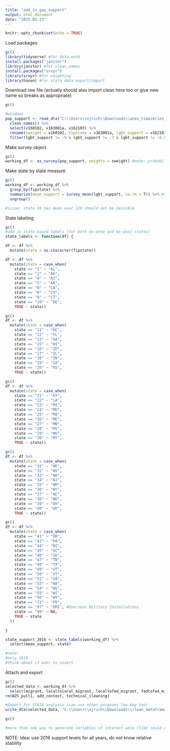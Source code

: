 ```yaml
---
title: "add_in_gay_support"
output: html_document
date: "2025-02-23"
---
```


```r
knitr::opts_chunk$set(echo = TRUE)
```

Load packages
```r
gc()
library(tidyverse) #for data work
install.packages("janitor")
library(janitor) #for clean_names
install.packages("srvyr")
library(srvyr) #for weighting
library(haven) #for stata data export/import


```

Download raw file (actually should also import clean here too or give new name so breaks as appropriate)
```r
gc()

#windows
pop_support <- read_dta("C:\\Users\\njrich\\Downloads\\anes_timeseries_2016.dta") %>%
  clean_names() %>%
  select(v160102, v163001a, v162103) %>%
  rename(sweight = v160102, fipstate = v163001a, lgbt_support = v162103) %>% #note: I use FIP codes for IPUMS so carries over
  filter(lgbt_support != -9 & lgbt_support != -7 & lgbt_support != -6 & lgbt_support != 998 & lgbt_support != 999) #watch survey issues

```

Make survey object
```r
gc()
working_df <- as_survey(pop_support, weights = sweight) #note: probability weights like IPUMS, so use same function (see documentation)

```

Make state by state measure
```r
gc()
working_df <- working_df %>%
  group_by(fipstate) %>% 
  summarize(mean_support = survey_mean(lgbt_support, na.rm = T)) %>% #treat like continuous variable - rank 1-100 so feel ok with this
  ungroup()

#issue: state 28 has mean over 128 should not be possible
```

State labeling
```r
gc()
#add in state-based labels (for both ex-ante and ex-post states)
state_labels <- function(df) {

df <- df %>%
  mutate(state = as.character(fipstate))

df <- df %>%
  mutate(state = case_when(
    state == "1" ~ "AL",
    state == "2" ~ "AK",
    state == "4" ~ "AZ",
    state == "5" ~ "AR",
    state == "6" ~ "CA",
    state == "8" ~ "CO",
    state == "9" ~ "CT",
    state == "10" ~ "DE",
    TRUE ~ state))

gc()
df <- df %>%
  mutate(state = case_when(
    state == "11" ~ "DC",
    state == "12" ~ "FL",
    state == "13" ~ "GA",
    state == "15" ~ "HI",
    state == "16" ~ "ID",
    state == "17" ~ "IL",
    state == "18" ~ "IN",
    state == "19" ~ "IA",
    state == "20" ~ "KS",
    TRUE ~ state))

gc()
df <- df %>%
  mutate(state = case_when(
    state == "21" ~ "KY",
    state == "22" ~ "LA",
    state == "23" ~ "MI",
    state == "24" ~ "MD",
    state == "25" ~ "MA",
    state == "26" ~ "ME",
    state == "27" ~ "MN",
    state == "28" ~ "MS",
    state == "29" ~ "MO",
    state == "30" ~ "MT",
    TRUE ~ state))

gc()
df <- df %>%
  mutate(state = case_when(
    state == "31" ~ "NE",
    state == "32" ~ "NV",
    state == "33" ~ "NH",
    state == "34" ~ "NJ",
    state == "35" ~ "NM",
    state == "36" ~ "NY",
    state == "37" ~ "NC",
    state == "38" ~ "ND",
    state == "39" ~ "OH",
    state == "40" ~ "OK",
    TRUE ~ state))

gc()
df <- df %>%
  mutate(state = case_when(
    state == "41" ~ "OR",
    state == "42" ~ "PA",
    state == "44" ~ "RI",
    state == "45" ~ "SC",
    state == "46" ~ "SD",
    state == "47" ~ "TN",
    state == "48" ~ "TX",
    state == "49" ~ "UT",
    state == "50" ~ "VT",
    state == "51" ~ "VA",
    state == "53" ~ "WA",
    state == "54" ~ "WV",
    state == "55" ~ "WI",
    state == "56" ~ "WY",
    state == "72" ~ "PR",
    state == "97" ~ "OMI", #Overseas Military Installations
    state == "99" ~ NA,
    TRUE ~ state
  ))

}

state_support_2016 <- state_labels(working_df) %>%
  select(mean_support, state)

#note:
#only 2016
#think about if want to invert

```


Attach and export
```r
gc()
selected_data <- working_df %>%
  select(migrant, localtolocal_migrant, localtofed_migrant, fedtofed_migrant, fedtolocal_migrant, in_samesex, expost_old_legal, exante_old_legal, post_2015, sex, age, race, educ, occ, ind, bpl, has_child, inctot, perwt, year, expost_state, exante_state, tofed_migrant, fromfed_migrant, tolocal_migrant, fromlocal_migrant)
rm(W25_pull1, add_context, technical_cleaning)

#Export for STATA analysis (can use other purposes low key too)
write_dta(selected_data, "C:\\Users\\njrich\\Downloads\\clean_dataframe.dta")

gc()

#more than one way to generate variables of interest welp (like could do stata way)
```

NOTE: Idea: use 2016 support levels for all years, do not know relative stability
